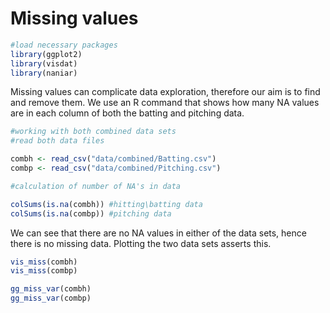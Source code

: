 # Missing values

```r
#load necessary packages
library(ggplot2)
library(visdat)
library(naniar)
```
Missing values can complicate data exploration, therefore our aim is to find and remove them. We use an R command that shows how many NA values are in each column of both the batting and pitching data.

```r

#working with both combined data sets
#read both data files

combh <- read_csv("data/combined/Batting.csv")
combp <- read_csv("data/combined/Pitching.csv")

```

```r

#calculation of number of NA's in data

colSums(is.na(combh)) #hitting\batting data
colSums(is.na(combp)) #pitching data

```
We can see that there are no NA values in either of the data sets, hence there is no missing data.
Plotting the two data sets asserts this.

```r
vis_miss(combh)
vis_miss(combp)

gg_miss_var(combh)
gg_miss_var(combp)
```
